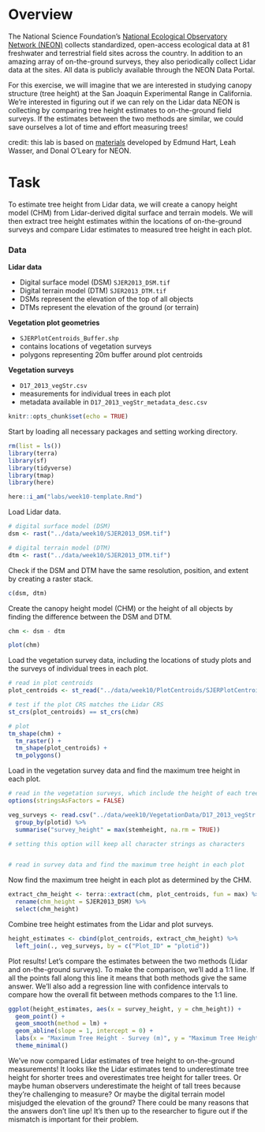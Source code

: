 # Overview
The National Science Foundation's [National Ecological Observatory Network (NEON)](https://www.neonscience.org/about) collects standardized, open-access ecological data at 81 freshwater and terrestrial field sites across the country. In addition to an amazing array of on-the-ground surveys, they also periodically collect Lidar data at the sites. All data is publicly available through the NEON Data Portal.

For this exercise, we will imagine that we are interested in studying canopy structure (tree height) at the San Joaquin Experimental Range in California. We're interested in figuring out if we can rely on the Lidar data NEON is collecting by comparing tree height estimates to on-the-ground field surveys. If the estimates between the two methods are similar, we could save ourselves a lot of time and effort measuring trees!

credit: this lab is based on [materials](https://www.neonscience.org/resources/learning-hub/tutorials/introduction-light-detection-and-ranging-lidar-explore-point) developed by Edmund Hart, Leah Wasser, and Donal O'Leary for NEON.

# Task

To estimate tree height from Lidar data, we will create a canopy height model (CHM) from Lidar-derived digital surface and terrain models. We will then extract tree height estimates within the locations of on-the-ground surveys and compare Lidar estimates to measured tree height in each plot. 

### Data

**Lidar data**

- Digital surface model (DSM) `SJER2013_DSM.tif`
- Digital terrain model (DTM) `SJER2013_DTM.tif`
- DSMs represent the elevation of the top of all objects
- DTMs represent the elevation of the ground (or terrain)

**Vegetation plot geometries**

- `SJERPlotCentroids_Buffer.shp`
- contains locations of vegetation surveys
- polygons representing 20m buffer around plot centroids


**Vegetation surveys**

- `D17_2013_vegStr.csv`
- measurements for individual trees in each plot
- metadata available in `D17_2013_vegStr_metadata_desc.csv`

```r
knitr::opts_chunk$set(echo = TRUE)
```

Start by loading all necessary packages and setting working directory.
```r
rm(list = ls())
library(terra)
library(sf)
library(tidyverse)
library(tmap)
library(here)

here::i_am("labs/week10-template.Rmd")
```

Load Lidar data. 
```r
# digital surface model (DSM)
dsm <- rast("../data/week10/SJER2013_DSM.tif")

# digital terrain model (DTM)
dtm <- rast("../data/week10/SJER2013_DTM.tif")
```

Check if the DSM and DTM have the same resolution, position, and extent by creating a raster stack.
```r
c(dsm, dtm)
```


Create the canopy height model (CHM) or the height of all objects by finding the difference between the DSM and DTM.
```r
chm <- dsm - dtm

plot(chm)
```

Load the vegetation survey data, including the locations of study plots and the surveys of individual trees in each plot.
```r

# read in plot centroids
plot_centroids <- st_read("../data/week10/PlotCentroids/SJERPlotCentroids_Buffer.shp")

# test if the plot CRS matches the Lidar CRS
st_crs(plot_centroids) == st_crs(chm)

# plot
tm_shape(chm) +
  tm_raster() +
  tm_shape(plot_centroids) +
  tm_polygons()
```

Load in the vegetation survey data and find the maximum tree height in each plot.
```r
# read in the vegetation surveys, which include the height of each tree
options(stringsAsFactors = FALSE)

veg_surveys <- read.csv("../data/week10/VegetationData/D17_2013_vegStr.csv") %>% 
  group_by(plotid) %>% 
  summarise("survey_height" = max(stemheight, na.rm = TRUE))

# setting this option will keep all character strings as characters


# read in survey data and find the maximum tree height in each plot


```

Now find the maximum tree height in each plot as determined by the CHM.
```r
extract_chm_height <- terra::extract(chm, plot_centroids, fun = max) %>% 
  rename(chm_height = SJER2013_DSM) %>% 
  select(chm_height)
```

Combine tree height estimates from the Lidar and plot surveys.
```r
height_estimates <- cbind(plot_centroids, extract_chm_height) %>% 
  left_join(., veg_surveys, by = c("Plot_ID" = "plotid"))
```

Plot results! Let's compare the estimates between the two methods (Lidar and on-the-ground surveys). To make the comparison, we'll add a 1:1 line. If all the points fall along this line it means that both methods give the same answer. We'll also add a regression line with confidence intervals to compare how the overall fit between methods compares to the 1:1 line.

```r
ggplot(height_estimates, aes(x = survey_height, y = chm_height)) +
  geom_point() +
  geom_smooth(method = lm) +
  geom_abline(slope = 1, intercept = 0) +
  labs(x = "Maximum Tree Height - Survey (m)", y = "Maximum Tree Height - Lidar (m)") +
  theme_minimal()
```

We've now compared Lidar estimates of tree height to on-the-ground measurements! It looks like the Lidar estimates tend to underestimate tree height for shorter trees and overestimates tree height for taller trees. Or maybe human observers underestimate the height of tall trees because they're challenging to measure? Or maybe the digital terrain model misjudged the elevation of the ground? There could be many reasons that the answers don't line up! It's then up to the researcher to figure out if the mismatch is important for their problem.
